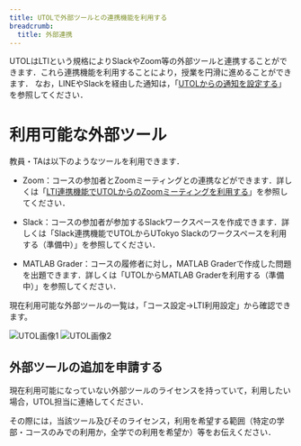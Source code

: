 ```yaml
---
title: UTOLで外部ツールとの連携機能を利用する
breadcrumb:
  title: 外部連携
---
```



<InPreparation />

UTOLはLTIという規格によりSlackやZoom等の外部ツールと連携することができます．これら連携機能を利用することにより，授業を円滑に進めることができます．
なお，LINEやSlackを経由した通知は，「[UTOLからの通知を設定する](https://utelecon.adm.u-tokyo.ac.jp/utol/notification/)」を参照してください．

# 利用可能な外部ツール
教員・TAは以下のようなツールを利用できます．
- Zoom：コースの参加者とZoomミーティングとの連携などができます．詳しくは「[LTI連携機能でUTOLからのZoomミーティングを利用する](https://utelecon.adm.u-tokyo.ac.jp/utol/lecturers/integrations/zoom/)」を参照してください．

- Slack：コースの参加者が参加するSlackワークスペースを作成できます．詳しくは「Slack連携機能でUTOLからUTokyo Slackのワークスペースを利用する（準備中）」を参照してください．

- MATLAB Grader：コースの履修者に対し，MATLAB Graderで作成した問題を出題できます．詳しくは「UTOLからMATLAB Graderを利用する（準備中）」を参照してください．

現在利用可能な外部ツールの一覧は，「コース設定→LTI利用設定」から確認できます。

![UTOL画像1](utol1.png)
![UTOL画像2](utol2.png)

## 外部ツールの追加を申請する
現在利用可能になっていない外部ツールのライセンスを持っていて，利用したい場合，UTOL担当に連絡してください．

その際には，当該ツール及びそのライセンス，利用を希望する範囲（特定の学部・コースのみでの利用か，全学での利用を希望か）等をお伝えください．
